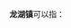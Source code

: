 '''龙湖镇'''可以指：
{{PRC admin/disambig|35/05/82/110/000|36/10/21/106/000|41/01/84/109/000|44/51/21/105/000|45/04/04/101/000|46/90/21/102/000}}
{{disambig|cat=三字中国镇名消歧义}}